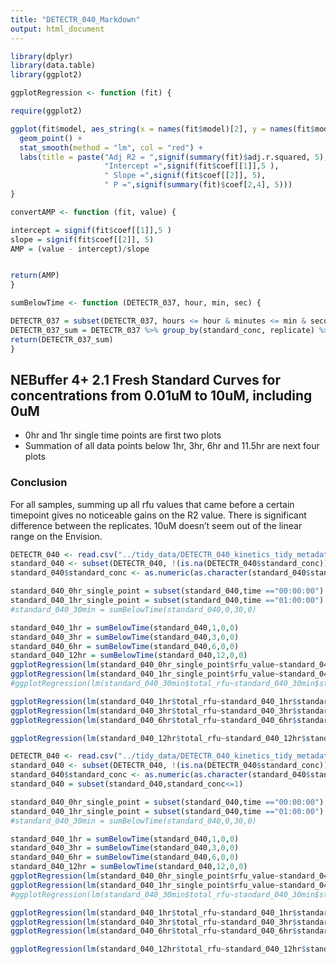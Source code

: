 ```yaml
---
title: "DETECTR_040_Markdown"
output: html_document
---
```


```r
library(dplyr)
library(data.table)
library(ggplot2)
```


```r
ggplotRegression <- function (fit) {

require(ggplot2)

ggplot(fit$model, aes_string(x = names(fit$model)[2], y = names(fit$model)[1])) + 
  geom_point() +
  stat_smooth(method = "lm", col = "red") +
  labs(title = paste("Adj R2 = ",signif(summary(fit)$adj.r.squared, 5),
                     "Intercept =",signif(fit$coef[[1]],5 ),
                     " Slope =",signif(fit$coef[[2]], 5),
                     " P =",signif(summary(fit)$coef[2,4], 5)))
}
```

```r

convertAMP <- function (fit, value) {

intercept = signif(fit$coef[[1]],5 )
slope = signif(fit$coef[[2]], 5)
AMP = (value - intercept)/slope


return(AMP)
}
```

```r
sumBelowTime <- function (DETECTR_037, hour, min, sec) {

DETECTR_037 = subset(DETECTR_037, hours <= hour & minutes <= min & seconds <= sec)
DETECTR_037_sum = DETECTR_037 %>% group_by(standard_conc, replicate) %>% summarize (total_rfu=sum(rfu_value))
return(DETECTR_037_sum)
}
```

## NEBuffer 4+ 2.1 Fresh Standard Curves for concentrations from 0.01uM to 10uM, including 0uM
+ 0hr and 1hr single time points are first two plots
+ Summation of all data points below 1hr, 3hr, 6hr and 11.5hr are next four plots

### Conclusion 
For all samples, summing up all rfu values that came before a certain timepoint gives no noticeable gains on the R2 value. There is significant difference between the replicates. 10uM doesn't seem out of the linear range on the Envision.


```r

DETECTR_040 <- read.csv("../tidy_data/DETECTR_040_kinetics_tidy_metadata.csv")
standard_040 <- subset(DETECTR_040, !(is.na(DETECTR_040$standard_conc)))
standard_040$standard_conc <- as.numeric(as.character(standard_040$standard_conc))

standard_040_0hr_single_point = subset(standard_040,time =="00:00:00")
standard_040_1hr_single_point = subset(standard_040,time =="01:00:00")
#standard_040_30min = sumBelowTime(standard_040,0,30,0)

standard_040_1hr = sumBelowTime(standard_040,1,0,0)
standard_040_3hr = sumBelowTime(standard_040,3,0,0)
standard_040_6hr = sumBelowTime(standard_040,6,0,0)
standard_040_12hr = sumBelowTime(standard_040,12,0,0)
ggplotRegression(lm(standard_040_0hr_single_point$rfu_value~standard_040_0hr_single_point$standard_conc))
ggplotRegression(lm(standard_040_1hr_single_point$rfu_value~standard_040_1hr_single_point$standard_conc))
#ggplotRegression(lm(standard_040_30min$total_rfu~standard_040_30min$standard_conc))

ggplotRegression(lm(standard_040_1hr$total_rfu~standard_040_1hr$standard_conc)) 
ggplotRegression(lm(standard_040_3hr$total_rfu~standard_040_3hr$standard_conc))
ggplotRegression(lm(standard_040_6hr$total_rfu~standard_040_6hr$standard_conc))

ggplotRegression(lm(standard_040_12hr$total_rfu~standard_040_12hr$standard_conc))
```




```r

DETECTR_040 <- read.csv("../tidy_data/DETECTR_040_kinetics_tidy_metadata.csv")
standard_040 <- subset(DETECTR_040, !(is.na(DETECTR_040$standard_conc)))
standard_040$standard_conc <- as.numeric(as.character(standard_040$standard_conc))
standard_040 = subset(standard_040,standard_conc<=1)

standard_040_0hr_single_point = subset(standard_040,time =="00:00:00")
standard_040_1hr_single_point = subset(standard_040,time =="01:00:00")
#standard_040_30min = sumBelowTime(standard_040,0,30,0)

standard_040_1hr = sumBelowTime(standard_040,1,0,0)
standard_040_3hr = sumBelowTime(standard_040,3,0,0)
standard_040_6hr = sumBelowTime(standard_040,6,0,0)
standard_040_12hr = sumBelowTime(standard_040,12,0,0)
ggplotRegression(lm(standard_040_0hr_single_point$rfu_value~standard_040_0hr_single_point$standard_conc))
ggplotRegression(lm(standard_040_1hr_single_point$rfu_value~standard_040_1hr_single_point$standard_conc))
#ggplotRegression(lm(standard_040_30min$total_rfu~standard_040_30min$standard_conc))

ggplotRegression(lm(standard_040_1hr$total_rfu~standard_040_1hr$standard_conc)) 
ggplotRegression(lm(standard_040_3hr$total_rfu~standard_040_3hr$standard_conc))
ggplotRegression(lm(standard_040_6hr$total_rfu~standard_040_6hr$standard_conc))

ggplotRegression(lm(standard_040_12hr$total_rfu~standard_040_12hr$standard_conc))
```